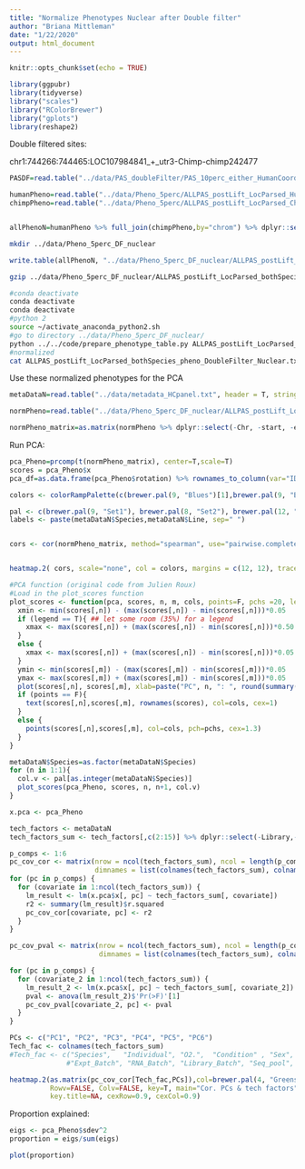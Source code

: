 ```yaml
---
title: "Normalize Phenotypes Nuclear after Double filter"
author: "Briana Mittleman"
date: "1/22/2020"
output: html_document
---
```


```r
knitr::opts_chunk$set(echo = TRUE)
```


```r
library(ggpubr)
library(tidyverse)
library("scales")
library("RColorBrewer")
library("gplots")
library(reshape2)
```

Double filtered sites:  


chr1:744266:744465:LOC107984841_+_utr3-Chimp-chimp242477  
```r
PASDF=read.table("../data/PAS_doubleFilter/PAS_10perc_either_HumanCoord_BothUsage_meta_doubleFilter.txt", header = T,stringsAsFactors = F) %>% mutate(strandPre=ifelse(strandFix=="+", "-","+"),geneLoc=paste(gene, strandPre, loc, sep="_"), genelocPAS=paste(geneLoc,disc, PAS, sep = "-"), chrom=paste(chr, start,end, genelocPAS,sep=":"))
```


```r
humanPheno=read.table("../data/Pheno_5perc/ALLPAS_postLift_LocParsed_Human_Pheno_5perc.txt",stringsAsFactors = F, header = T)  %>% filter(chrom %in% PASDF$chrom)
chimpPheno=read.table("../data/Pheno_5perc/ALLPAS_postLift_LocParsed_Chimp_Pheno_5perc.txt",stringsAsFactors = F, header = T)%>% filter(chrom %in% PASDF$chrom)


allPhenoN=humanPheno %>% full_join(chimpPheno,by="chrom") %>% dplyr::select(-contains("_T"))
```


```bash
mkdir ../data/Pheno_5perc_DF_nuclear
```

```r
write.table(allPhenoN, "../data/Pheno_5perc_DF_nuclear/ALLPAS_postLift_LocParsed_bothSpecies_pheno_DoubleFilter_Nuclear.txt", col.names = T, row.names = F, quote = F)

```


```bash

gzip ../data/Pheno_5perc_DF_nuclear/ALLPAS_postLift_LocParsed_bothSpecies_pheno_DoubleFilter_Nuclear.txt

#conda deactivate 
conda deactivate 
conda deactivate 
#python 2
source ~/activate_anaconda_python2.sh 
#go to directory ../data/Pheno_5perc_DF_nuclear/
python ../../code/prepare_phenotype_table.py ALLPAS_postLift_LocParsed_bothSpecies_pheno_DoubleFilter_Nuclear.txt.gz
#normalized 
cat ALLPAS_postLift_LocParsed_bothSpecies_pheno_DoubleFilter_Nuclear.txt.gz.qqnorm_chr* > ALLPAS_postLift_LocParsed_bothSpecies_pheno_DoubleFilter_Nuclear.txt.gz.qqnorm_AllChrom
```


Use these normalized phenotypes for the PCA 

```r
metaDataN=read.table("../data/metadata_HCpanel.txt", header = T, stringsAsFactors = F) %>% filter(Fraction=="Nuclear")
```


```r
normPheno=read.table("../data/Pheno_5perc_DF_nuclear/ALLPAS_postLift_LocParsed_bothSpecies_pheno_DoubleFilter_Nuclear.txt.gz.qqnorm_AllChrom", col.names = c('Chr',	'start',	'end',	'ID',	'18498_N',		'18499_N',		'18502_N',		'18504_N',	'18510_N',	'18523_N',	'18358_N','3622_N',		'3659_N',	'4973_N',	'pt30_N',		'pt91_N'))

normPheno_matrix=as.matrix(normPheno %>% dplyr::select(-Chr, -start, -end, -ID))
```

Run PCA:  

```r
pca_Pheno=prcomp(t(normPheno_matrix), center=T,scale=T)
scores = pca_Pheno$x
pca_df=as.data.frame(pca_Pheno$rotation) %>% rownames_to_column(var="ID")

```



```r
colors <- colorRampPalette(c(brewer.pal(9, "Blues")[1],brewer.pal(9, "Blues")[9]))(100)

pal <- c(brewer.pal(9, "Set1"), brewer.pal(8, "Set2"), brewer.pal(12, "Set3"))
labels <- paste(metaDataN$Species,metaDataN$Line, sep=" ")


cors <- cor(normPheno_matrix, method="spearman", use="pairwise.complete.obs")


heatmap.2( cors, scale="none", col = colors, margins = c(12, 12), trace='none', denscol="white", labCol=labels, ColSideColors=pal[as.integer(as.factor(metaDataN$Species))], RowSideColors=pal[as.integer(as.factor(metaDataN$Line))+9], cexCol = 0.2 + 1/log10(15), cexRow = 0.2 + 1/log10(15))
```


```r
#PCA function (original code from Julien Roux)
#Load in the plot_scores function
plot_scores <- function(pca, scores, n, m, cols, points=F, pchs =20, legend=T){
  xmin <- min(scores[,n]) - (max(scores[,n]) - min(scores[,n]))*0.05
  if (legend == T){ ## let some room (35%) for a legend                                                                                                                                                 
    xmax <- max(scores[,n]) + (max(scores[,n]) - min(scores[,n]))*0.50
  }
  else {
    xmax <- max(scores[,n]) + (max(scores[,n]) - min(scores[,n]))*0.05
  }
  ymin <- min(scores[,m]) - (max(scores[,m]) - min(scores[,m]))*0.05
  ymax <- max(scores[,m]) + (max(scores[,m]) - min(scores[,m]))*0.05
  plot(scores[,n], scores[,m], xlab=paste("PC", n, ": ", round(summary(pca)$importance[2,n],3)*100, "% variance explained", sep=""), ylab=paste("PC", m, ": ", round(summary(pca)$importance[2,m],3)*100, "% variance explained", sep=""), xlim=c(xmin, xmax), ylim=c(ymin, ymax), type="n")
  if (points == F){
    text(scores[,n],scores[,m], rownames(scores), col=cols, cex=1)
  }
  else {
    points(scores[,n],scores[,m], col=cols, pch=pchs, cex=1.3)
  }
}
```



```r
metaDataN$Species=as.factor(metaDataN$Species)
for (n in 1:1){
  col.v <- pal[as.integer(metaDataN$Species)]
  plot_scores(pca_Pheno, scores, n, n+1, col.v)
}
```

```r
x.pca <- pca_Pheno

tech_factors <- metaDataN
tech_factors_sum <- tech_factors[,c(2:15)] %>% dplyr::select(-Library,-Line,-Fraction)

p_comps <- 1:6
pc_cov_cor <- matrix(nrow = ncol(tech_factors_sum), ncol = length(p_comps),
                     dimnames = list(colnames(tech_factors_sum), colnames(x.pca$x)[p_comps]))
for (pc in p_comps) {
  for (covariate in 1:ncol(tech_factors_sum)) {
    lm_result <- lm(x.pca$x[, pc] ~ tech_factors_sum[, covariate])
    r2 <- summary(lm_result)$r.squared
    pc_cov_cor[covariate, pc] <- r2
  }
}

pc_cov_pval <- matrix(nrow = ncol(tech_factors_sum), ncol = length(p_comps),
                      dimnames = list(colnames(tech_factors_sum), colnames(x.pca$x)[p_comps]))

for (pc in p_comps) {
  for (covariate_2 in 1:ncol(tech_factors_sum)) {
    lm_result_2 <- lm(x.pca$x[, pc] ~ tech_factors_sum[, covariate_2])
    pval <- anova(lm_result_2)$'Pr(>F)'[1]
    pc_cov_pval[covariate_2, pc] <- pval
  }
}

PCs <- c("PC1", "PC2", "PC3", "PC4", "PC5", "PC6")
Tech_fac <- colnames(tech_factors_sum)
#Tech_fac <- c("Species",   "Individual", "O2.",  "Condition" , "Sex", "RIN" , "CO2", "Purity_high", "Purity_med" ,
              #"Expt_Batch", "RNA_Batch", "Library_Batch", "Seq_pool", "Episomal_integration" )

heatmap.2(as.matrix(pc_cov_cor[Tech_fac,PCs]),col=brewer.pal(4, "Greens"), trace="none",
          Rowv=FALSE, Colv=FALSE, key=T, main="Cor. PCs & tech factors", dendrogram="none",
          key.title=NA, cexRow=0.9, cexCol=0.9)
```
Proportion explained:  


```r
eigs <- pca_Pheno$sdev^2
proportion = eigs/sum(eigs)

plot(proportion)
```

